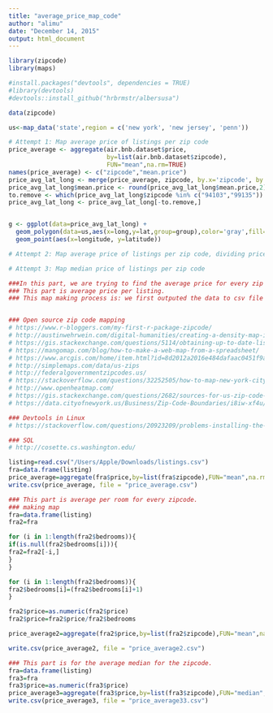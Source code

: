 ```yaml
---
title: "average_price_map_code"
author: "alimu"
date: "December 14, 2015"
output: html_document
---
```


```r
library(zipcode)
library(maps)

#install.packages("devtools", dependencies = TRUE)
#library(devtools)
#devtools::install_github("hrbrmstr/albersusa")

data(zipcode)

us<-map_data('state',region = c('new york', 'new jersey', 'penn'))

# Attempt 1: Map average price of listings per zip code
price_average <- aggregate(air.bnb.dataset$price,
                           by=list(air.bnb.dataset$zipcode),
                           FUN="mean",na.rm=TRUE)
names(price_average) <- c("zipcode","mean.price")
price_avg_lat_long <- merge(price_average, zipcode, by.x='zipcode', by.y='zip')
price_avg_lat_long$mean.price <- round(price_avg_lat_long$mean.price,2)
to.remove <- which(price_avg_lat_long$zipcode %in% c("94103","99135"))
price_avg_lat_long <- price_avg_lat_long[-to.remove,]


g <- ggplot(data=price_avg_lat_long) + 
  geom_polygon(data=us,aes(x=long,y=lat,group=group),color='gray',fill=NA,alpha=.35)+
  geom_point(aes(x=longitude, y=latitude)) 

# Attempt 2: Map average price of listings per zip code, dividing price by (number of bedrooms plus 1)

# Attempt 3: Map median price of listings per zip code
```


```r
###In this part, we are trying to find the average price for every zip code.  
### This part is average price per listing. 
### This map making process is: we first outputed the data to csv file and then used extra tool (https://www.mapbusinessonline.com)to draw the map.


### Open source zip code mapping
# https://www.r-bloggers.com/my-first-r-package-zipcode/
# http://austinwehrwein.com/digital-humanities/creating-a-density-map-in-r-with-zipcodes/
# https://gis.stackexchange.com/questions/5114/obtaining-up-to-date-list-of-us-zip-codes-with-latitude-and-longitude-geocodes
# https://mangomap.com/blog/how-to-make-a-web-map-from-a-spreadsheet/
# https://www.arcgis.com/home/item.html?id=8d2012a2016e484dafaac0451f9aea24
# http://simplemaps.com/data/us-zips
# http://federalgovernmentzipcodes.us/
# https://stackoverflow.com/questions/32252505/how-to-map-new-york-city-using-map-function-in-r
# http://www.openheatmap.com/
# https://gis.stackexchange.com/questions/2682/sources-for-us-zip-code-boundaries
# https://data.cityofnewyork.us/Business/Zip-Code-Boundaries/i8iw-xf4u/data

### Devtools in Linux
# https://stackoverflow.com/questions/20923209/problems-installing-the-devtools-package

### SQL
# http://cosette.cs.washington.edu/

listing=read.csv("/Users/Apple/Downloads/listings.csv")
fra=data.frame(listing)
price_average=aggregate(fra$price,by=list(fra$zipcode),FUN="mean",na.rm=TRUE)
write.csv(price_average, file = "price_average.csv")

### This part is average per room for every zipcode. 
### making map
fra=data.frame(listing)
fra2=fra

for (i in 1:length(fra2$bedrooms)){
if(is.null(fra2$bedrooms[i])){
fra2=fra2[-i,]
}
}

for (i in 1:length(fra2$bedrooms)){
fra2$bedrooms[i]=(fra2$bedrooms[i]+1)
}

fra2$price=as.numeric(fra2$price)
fra2$price=fra2$price/fra2$bedrooms

price_average2=aggregate(fra2$price,by=list(fra2$zipcode),FUN="mean",na.rm=TRUE)

write.csv(price_average2, file = "price_average2.csv")

### This part is for the average median for the zipcode.
fra=data.frame(listing)
fra3=fra
fra3$price=as.numeric(fra3$price)
price_average3=aggregate(fra3$price,by=list(fra3$zipcode),FUN="median",na.rm=TRUE)
write.csv(price_average3, file = "price_average33.csv")
```


